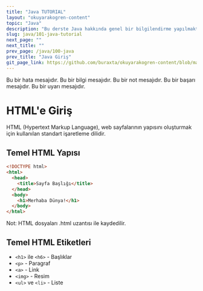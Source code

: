 ```yaml
---
title: "Java TUTORIAL"
layout: "okuyarakogren-content"
topic: "Java"
description: "Bu derste Java hakkında genel bir bilgilendirme yapılmaktadır."
slug: java/101-java-tutorial
next_page: ""
next_title: ""
prev_page: /java/100-java
prev_title: "Java Giriş"
git_page_link: https://github.com/buraxta/okuyarakogren-content/blob/master/300-javascript/100-javascript.mdx
---
```


<Alert type="danger">Bu bir hata mesajıdır.</Alert>
<Alert type="info">Bu bir bilgi mesajıdır.</Alert>
<Alert type="note">Bu bir not mesajıdır.</Alert>
<Alert type="tip">Bu bir başarı mesajıdır.</Alert>
<Alert type="warning">Bu bir uyarı mesajıdır.</Alert>

# HTML'e Giriş

HTML (Hypertext Markup Language), web sayfalarının yapısını oluşturmak için kullanılan standart işaretleme dilidir.

## Temel HTML Yapısı

```html
<!DOCTYPE html>
<html>
  <head>
    <title>Sayfa Başlığı</title>
  </head>
  <body>
    <h1>Merhaba Dünya!</h1>
  </body>
</html>
```

<div className="bg-blue-50 border-l-4 border-blue-500 p-4 my-4">
  Not: HTML dosyaları .html uzantısı ile kaydedilir.
</div>

## Temel HTML Etiketleri

- `<h1>` ile `<h6>` - Başlıklar
- `<p>` - Paragraf
- `<a>` - Link
- `<img>` - Resim
- `<ul>` ve `<li>` - Liste
